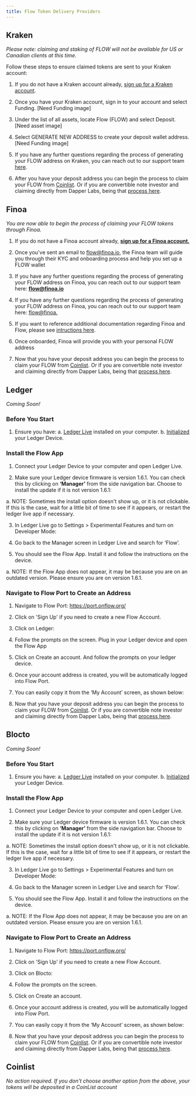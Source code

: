 ```yaml
---
title: Flow Token Delivery Providers
---
```


## Kraken

*Please note: claiming and staking of FLOW will not be available for US or Canadian clients at this  time.* 

Follow these steps to ensure claimed tokens are sent to your Kraken account:
 1. If you do not have a Kraken account already, [sign up for a Kraken account](https://www.kraken.com/sign-up).
  
 2. Once you have your Kraken account, sign in to your account and select Funding.
[Need Funding image]
   
 3. Under the list of all assets, locate Flow (FLOW) and select Deposit.
[Need asset image]
  
 4. Select GENERATE NEW ADDRESS to create your deposit wallet address.
[Need Funding image]

 5. If you have any further questions regarding the process of generating your FLOW address on Kraken, you can reach out to our support team [here](https://support.kraken.com/hc/en-us/requests/new).

 6. After you have your deposit address you can begin the process to claim your FLOW from [Coinlist](https://forms.gle/SPbio2oBeu6LYPnc6). Or if you are convertible note investor and claiming directly from Dapper Labs, being that [process here](https://forms.gle/5ZF2Zb8DM3uc7qRL7).

## Finoa

*You are now able to begin the process of claiming your FLOW tokens through Finoa.*

 1. If you do not have a Finoa account already, [**sign up for a Finoa account.**](https://www.finoa.io/)
 
 2. Once you've sent an email to [flow@finoa.io](mailto:flow@finoa.io), the Finoa team will guide you through their KYC and onboarding process and help you set up a FLOW wallet
 
 3. If you have any further questions regarding the process of generating your FLOW address on Finoa, you can reach out to our support team here: [**flow@finoa.io**](mailto:flow@finoa.io)
 
 4. If you have any further questions regarding the process of generating your FLOW address on Finoa, you can reach out to our support team here: [flow@finoa.](mailto:flow@finoa.io)
 
 5. If you want to reference additional documentation regarding Finoa and Flow, please see [intructions here](https://finoa.io/flow).

 6. Once onboarded, Finoa will provide you with your personal FLOW address
 
 7. Now that you have your deposit address you can begin the process to claim your FLOW from [Coinlist](https://forms.gle/SPbio2oBeu6LYPnc6). Or if you are convertible note investor and claiming directly from Dapper Labs, being that [process here](https://forms.gle/5ZF2Zb8DM3uc7qRL7).

## Ledger

*Coming Soon!*

### Before You Start

 1. Ensure you have:
   a. [Ledger Live](https://support.ledger.com/hc/en-us/articles/360006395553) installed on your computer.
   b. [Initialized](https://support.ledger.com/hc/en-us/articles/360000613793) your Ledger Device.

### Install the Flow App

 1. Connect your Ledger Device to your computer and open Ledger Live.
 
 2. Make sure your Ledger device firmware is version 1.6.1. You can check this by clicking on **‘Manager’** from the side navigation bar. 
 Choose to install the update if it is not version 1.6.1:
 
   a. NOTE: Sometimes the install option doesn't show up, or it is not clickable. If this is the case, wait for a little bit of time to see if it appears, or restart the ledger live app if necessary.
 
 3. In Ledger Live go to Settings > Experimental Features and turn on Developer Mode:
 
 4. Go back to the Manager screen in Ledger Live and search for ‘Flow’.
 
 5. You should see the Flow App. Install it and follow the instructions on the device.
 
   a. NOTE: If the Flow App does not appear, it may be because you are on an outdated version. Please ensure you are on version 1.6.1.

### Navigate to Flow Port to Create an Address

 1. Navigate to Flow Port: https://port.onflow.org/
 
 2. Click on 'Sign Up' if you need to create a new Flow Account.
 
 3. Click on Ledger:
 
 4. Follow the prompts on the screen. Plug in your Ledger device and open the Flow App
 
 5. Click on Create an account. And follow the prompts on your ledger device.
 
 6. Once your account address is created, you will be automatically logged into Flow Port.
 
 7. You can easily copy it from the ‘My Account’ screen, as shown below:
 
 8. Now that you have your deposit address you can begin the process to claim your FLOW from [Coinlist](https://forms.gle/SPbio2oBeu6LYPnc6). Or if you are convertible note investor and claiming directly from Dapper Labs, being that [process here](https://forms.gle/5ZF2Zb8DM3uc7qRL7).

 
## Blocto

*Coming Soon!*

### Before You Start

 1. Ensure you have:
   a. [Ledger Live](https://support.ledger.com/hc/en-us/articles/360006395553) installed on your computer.
   b. [Initialized](https://support.ledger.com/hc/en-us/articles/360000613793) your Ledger Device.

### Install the Flow App

 1. Connect your Ledger Device to your computer and open Ledger Live.
 
 2. Make sure your Ledger device firmware is version 1.6.1. You can check this by clicking on **‘Manager’** from the side navigation bar. 
 Choose to install the update if it is not version 1.6.1:
 
   a. NOTE: Sometimes the install option doesn't show up, or it is not clickable. If this is the case, wait for a little bit of time to see if it appears, or restart the ledger live app if necessary.
 
 3. In Ledger Live go to Settings > Experimental Features and turn on Developer Mode:
 
 4. Go back to the Manager screen in Ledger Live and search for ‘Flow’.
 
 5. You should see the Flow App. Install it and follow the instructions on the device.
 
   a. NOTE: If the Flow App does not appear, it may be because you are on an outdated version. Please ensure you are on version 1.6.1.

### Navigate to Flow Port to Create an Address

 1. Navigate to Flow Port: https://port.onflow.org/
 
 2. Click on 'Sign Up' if you need to create a new Flow Account.
 
 3. Click on Blocto:
 
 4. Follow the prompts on the screen.
 
 5. Click on Create an account.
 
 6. Once your account address is created, you will be automatically logged into Flow Port.
 
 7. You can easily copy it from the ‘My Account’ screen, as shown below:
 
 8. Now that you have your deposit address you can begin the process to claim your FLOW from [Coinlist](https://forms.gle/SPbio2oBeu6LYPnc6). Or if you are convertible note investor and claiming directly from Dapper Labs, being that [process here](https://forms.gle/5ZF2Zb8DM3uc7qRL7).

## Coinlist 

*No action required. If you don't choose another option from the above, your tokens will be deposited in a CoinList account*
